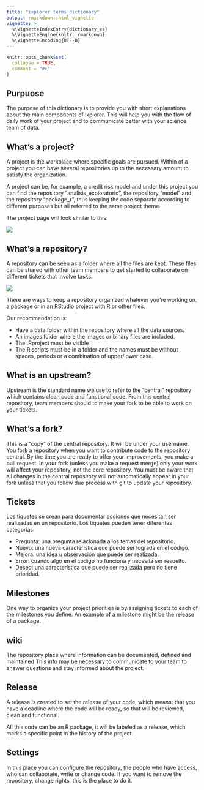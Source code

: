 ```yaml
---
title: "ixplorer terms dictionary"
output: rmarkdown::html_vignette
vignette: >
  %\VignetteIndexEntry{dictionary_es}
  %\VignetteEngine{knitr::rmarkdown}
  %\VignetteEncoding{UTF-8}
---
```


```r
knitr::opts_chunk$set(
  collapse = TRUE,
  comment = "#>"
)
```

## Purpuose

The purpose of this dictionary is to provide you with short explanations about
the main components of ixplorer. This will help you with the flow of
daily work of your project and to communicate better with your science team of
data.

## What's a project?

A project is the workplace where specific goals are pursued. Within
of a project you can have several repositories up to the necessary amount
to satisfy the organization.

A project can be, for example, a credit risk model and under this
project you can find the repository "analisis_exploratorio", the repository
"model" and the repository "package_r", thus keeping the code separate
according to different purposes but all referred to the same project theme.

The project page will look similar to this:

![](img/project.png)

## What's a repository?

A repository can be seen as a folder where all the files are kept.
These files can be shared with other team members to get started
to collaborate on different tickets that involve tasks.

![](img/repo.png)

There are ways to keep a repository organized whatever you're working on.
a package or in an RStudio project with R or other files.

Our recommendation is:

- Have a data folder within the repository where all the
data sources.
- An images folder where the images or binary files are included.
- The .Rproject must be visible
- The R scripts must be in a folder and the names must be without
spaces, periods or a combination of upper/lower case.

## What is an upstream?

Upstream is the standard name we use to refer to the "central" repository which
contains clean code and functional code. 
From this central repository, team members should
to make your fork to be able to work on your tickets.

## What's a fork?

This is a "copy" of the central repository. It will be under your username.
You fork a repository when you want to contribute code to the repository
central. By the time you are ready to offer your improvements, you make
a pull request. In your fork (unless you make a request
merge) only your work will affect your repository, not the
core repository. You must be aware that all changes in the
central repository will not automatically appear in your fork unless
that you follow due process with git to update your repository.

## Tickets

Los tiquetes se crean para documentar acciones que necesitan ser realizadas
en un repositorio. Los tiquetes pueden tener diferentes categorías:

 - Pregunta: una pregunta relacionada a los temas del repositorio.
 - Nuevo: una nueva característica que puede ser lograda en el código.
 - Mejora: una idea u observación que puede ser realizada.
 - Error: cuando algo en el código no funciona y necesita ser resuelto. 
 - Deseo: una característica que puede ser realizada pero no tiene prioridad.
 
## Milestones

One way to organize your project priorities is by assigning tickets
to each of the milestones you define. An example of a milestone might be the
release of a package.

## wiki

The repository place where information can be documented, defined and maintained
This info may be necessary to communicate to your team to answer questions
and stay informed about the project.

## Release

A release is created to set the release of your code, which
means: that you have a deadline where the code will be ready, so
that will be reviewed, clean and functional.

All this code can be an R package, it will be labeled as a release,
which marks a specific point in the history of the project.

## Settings

In this place you can configure the repository, the people who have access,
who can collaborate, write or change code. If you want to remove the
repository, change rights, this is the place to do it.




